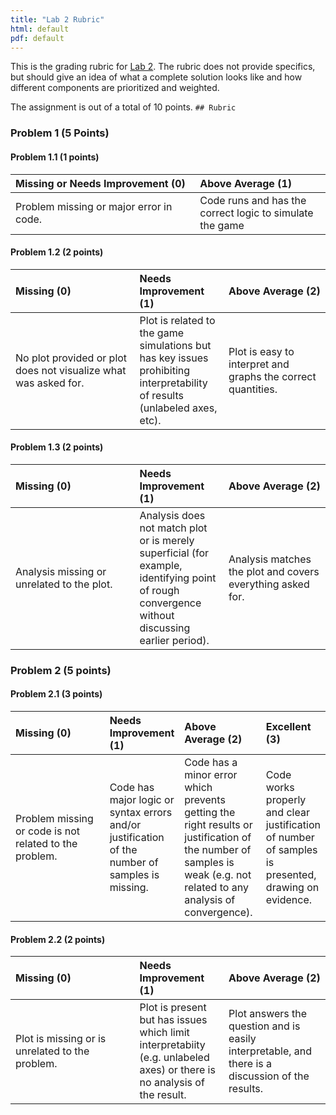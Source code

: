 ```yaml
---
title: "Lab 2 Rubric"
html: default
pdf: default
---
```


This is the grading rubric for [Lab 2](../labs/lab02/lab02.qmd). The rubric does not provide specifics, but should give an idea of what a complete solution looks like and how different components are prioritized and weighted.

The assignment is out of a total of 10 points.
`
## Rubric`

### Problem 1 (5 Points)

#### Problem 1.1 (1 points)

| Missing or Needs Improvement (0) | Above Average (1) |
|:------------------------|:-----------------|
| Problem missing or major error in code. | Code runs and has the correct logic to simulate the game |

#### Problem 1.2 (2 points)

| Missing (0) | Needs Improvement (1) | Above Average (2) |
|:------------------------|:-----------------|:--------------------|
| No plot provided or plot does not visualize what was asked for. | Plot is related to the game simulations but has key issues prohibiting interpretability of results (unlabeled axes, etc). | Plot is easy to interpret and graphs the correct quantities. |

#### Problem 1.3 (2 points)

| Missing (0) | Needs Improvement (1) | Above Average (2) |
|:------------------------|:-----------------|:--------------------|
| Analysis missing or unrelated to the plot. | Analysis does not match plot or is merely superficial (for example, identifying point of rough convergence without discussing earlier period). | Analysis matches the plot and covers everything asked for. |

### Problem 2 (5 points)


#### Problem 2.1 (3 points)

| Missing (0) | Needs Improvement (1) | Above Average (2) | Excellent (3) |
|:------------------------|:-----------------|:--------------------|:---------------|
| Problem missing or code is not related to the problem. | Code has major logic or syntax errors and/or justification of the number of samples is missing. | Code has a minor error which prevents getting the right results or justification of the number of samples is weak (e.g. not related to any analysis of convergence). | Code works properly and clear justification of number of samples is presented, drawing on evidence. |

#### Problem 2.2 (2 points)

| Missing (0) | Needs Improvement (1) | Above Average (2) |
|:------------------------|:-----------------|:--------------------|
| Plot is missing or is unrelated to the problem. | Plot is present but has issues which limit interpretabiity (e.g. unlabeled axes) or there is no analysis of the result. | Plot answers the question and is easily interpretable, and there is a discussion of the results.  |
